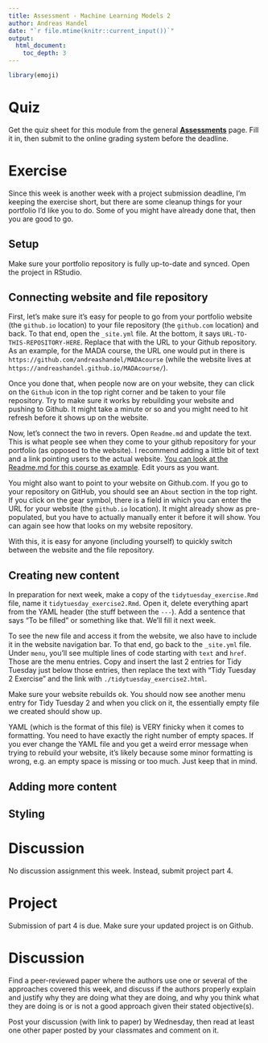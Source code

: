 ```yaml
---
title: Assessment - Machine Learning Models 2
author: Andreas Handel
date: "`r file.mtime(knitr::current_input())`"
output: 
  html_document:
    toc_depth: 3
---
```



```r
library(emoji)
```



# Quiz

Get the quiz sheet for this module from the general [__Assessments__](./Course_Assessments.html) page. Fill it in, then submit to the online grading system before the deadline. 



# Exercise

Since this week is another week with a project submission deadline, I'm keeping the exercise short, but there are some cleanup things for your portfolio I'd like you to do. Some of you might have already done that, then you are good to go.

## Setup

Make sure your portfolio repository is fully up-to-date and synced. Open the project in RStudio.


## Connecting website and file repository

First, let's make sure it's easy for people to go from your portfolio website (the `github.io` location) to your file repository (the `github.com` location) and back. To that end, open the `_site.yml` file. At the bottom, it says `URL-TO-THIS-REPOSITORY-HERE`. Replace that with the URL to your Github repository. As an example, for the MADA course, the URL one would put in there is `https://github.com/andreashandel/MADAcourse` (while the website lives at `https://andreashandel.github.io/MADAcourse/`). 

Once you done that, when people now are on your website, they can click on the `Github` icon in the top right corner and be taken to your file repository. Try to make sure it works by rebuilding your website and pushing to Github. It might take a minute or so and you might need to hit refresh before it shows up on the website.

Now, let's connect the two in revers. Open `Readme.md` and update the text. This is what people see when they come to your github repository for your portfolio (as opposed to the website). I recommend adding a little bit of text and a link pointing users to the actual website. [You can look at the Readme.md for this course as example](https://github.com/andreashandel/MADAcourse). Edit yours as you want. 

You might also want to point to your website on Github.com. If you go to your repository on GitHub, you should see an `About` section in the top right. If you click on the gear symbol, there is a field in which you can enter the URL for your website (the `github.io` location). It might already show as pre-populated, but you have to actually manually enter it before it will show. You can again see how that looks on my website repository.

With this, it is easy for anyone (including yourself) to quickly switch between the website and the file repository.


## Creating new content

In preparation for next week, make a copy of the `tidytuesday_exercise.Rmd` file, name it `tidytuesday_exercise2.Rmd`. Open it, delete everything apart from the YAML header (the stuff between the `---`). Add a sentence that says "To be filled" or something like that. We'll fill it next week.

To see the new file and access it from the website, we also have to include it in the website navigation bar. To that end, go back to the `_site.yml` file. Under `menu`, you'll see multiple lines of code starting with `text` and `href`. Those are the menu entries. Copy and insert the last 2 entries for Tidy Tuesday just below those entries, then replace the text with "Tidy Tuesday 2 Exercise" and the link with `./tidytuesday_exercise2.html`.

Make sure your website rebuilds ok. You should now see another menu entry for Tidy Tuesday 2 and when you click on it, the essentially empty file we created should show up.

:::warning
YAML (which is the format of this file) is VERY finicky when it comes to formatting. You need to have exactly the right number of empty spaces. If you ever change the YAML file and you get a weird error message when trying to rebuild your website, it's likely because some minor formatting is wrong, e.g. an empty space is missing or too much. Just keep that in mind.
:::


## Adding more content


## Styling



##



# Discussion

No discussion assignment this week. Instead, submit project part 4.


# Project

Submission of part 4 is due. Make sure your updated project is on Github.



# Discussion

Find a peer-reviewed paper where the authors use one or several of the approaches covered this week, and discuss if the authors properly explain and justify why they are doing what they are doing, and why you think what they are doing is or is not a good approach given their stated objective(s).

Post your discussion (with link to paper) by Wednesday, then read at least one other paper posted by your classmates and comment on it.

